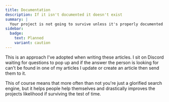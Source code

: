```yaml
---
title: Documentation
description: If it isn't documented it doesn't exist
summary: |
  Your project is not going to survive unless it's properly documented.
sidebar:
  badge:
    text: Planned
    variant: caution
---
```



<SimonSays title="Answer questions with documentation. If none exists, write it, then answer with it">
This is an approach I've adopted when writing these articles. I sit on Discord waiting for questions to pop up and if the answer the person is looking for can't be found in one of my articles I update or create an article then send them to it.

This of course means that more often than not you're just a glorified search engine, but it helps people help themselves and drastically improves the projects likelihood if surviving the test of time.
</SimonSays>
